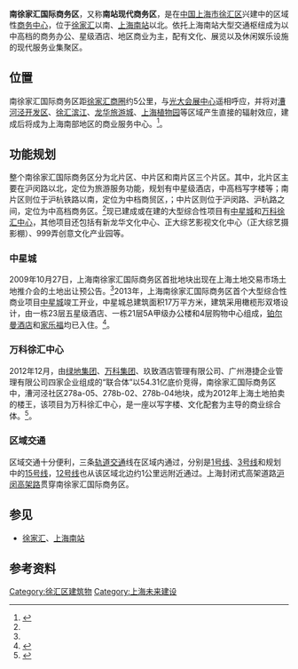 {{Infobox
|name         = Infobox
|bodystyle    = 
|title        = 南徐家汇国际商务区
|titlestyle   = 
|image        = [[File:Shanghai_Vanke_South_Station_CBD_2013-10-10.JPG|220px]]
|imagestyle   = 
|caption      = 建设中的万科徐汇中心
|captionstyle = 
|headerstyle  = background:#ccf;
|labelstyle   = background:#ddf;
|datastyle    = 
|header1 = 区域位置
|label1  = 
|data1   = 
|header2 = 
|label2  = 
|data2   = 
|header3 =
|label3  = 
|data3   = 上海市徐汇区南部
|header4 = 区域面积
|label4  = 
|data4   = 
|header5 =
|label5  = 
|data5   = 0.60平方千米
|label6  = 
|data6   = 
|label7  = 
|data7   = 
|header8 = 发展定位
|label8  = 
|data8   = 
|label9  = 
|data9   = 区域性CBD
|header10 = 工程时间
|label10  = 
|label11  = 
|data11   = 2009年12月至今
|header12 = 决策规划
|label13  = 
|data13   = [[上海市人民政府|上海市人民政府]]、徐汇区人民政府
}}

'''南徐家汇国际商务区'''，又称'''南站现代商务区'''，是在[[中華人民共和國|中国]][[上海市|上海市]][[徐汇区|徐汇区]]兴建中的区域性[[中心商务区|商务中心]]，位于[[徐家汇|徐家汇]]以南、[[上海南站|上海南站]]以北。依托上海南站大型交通枢纽成为以中高档的商务办公、星级酒店、地区商业为主，配有文化、展览以及休闲娱乐设施的现代服务业集聚区。

==位置==
南徐家汇国际商务区距[[徐家汇|徐家汇商圈]]约5公里，与[[上海光大会展中心|光大会展中心]]遥相呼应，并将对[[漕河泾开发区|漕河泾开发区]]、[[徐汇滨江|徐汇滨江]]、[[龙华旅游城|龙华旅游城]]、[[上海植物园|上海植物园]]等区域产生直接的辐射效应，建成后将成为上海南部地区的商业服务中心。<ref name="商报">{{cite news| url =http://news.hexun.com/2009-11-06/121604022.html| title =定名南徐家汇国际商务区 体量庞大达60万平方米| publisher =上海商报| date =2009-11-06| accessdate =2013-11-30| archive-date =2019-05-13| archive-url =https://web.archive.org/web/20190513172234/http://news.hexun.com/2009-11-06/121604022.html| dead-url =no}}</ref>。

==功能规划==
整个南徐家汇国际商务区分为北片区、中片区和南片区三个片区。其中，北片区主要在沪闵路以北，定位为旅游服务功能，规划有中星级酒店，中高档写字楼等；南片区则位于沪杭铁路以南，定位为中档商贸区，；中片区则位于沪闵路、沪杭路之间，定位为中高档商务区。<ref name="商报"/>现已建成或在建的大型综合性项目有[[中星城|中星城]]和[[万科徐汇中心|万科徐汇中心]]，其他项目还包括有新龙华文化中心、正大综艺影视文化中心（正大综艺摄影棚）、999弄创意文化产业园等。

===中星城===
2009年10月27日，上海南徐家汇国际商务区首批地块出现在上海土地交易市场土地推介会的土地出让预公告。<ref name="商报"/>2013年，上海南徐家汇国际商务区首个大型综合性商业项目[[中星城|中星城]]竣工开业，中星城总建筑面积17万平方米，建筑采用橄榄形双塔设计，由一栋23层五星级酒店、一栋21层5A甲级办公楼和4层购物中心组成，[[雅高集团|铂尔曼酒店]]和[[家乐福|家乐福]]均已入住。<ref name="晨报103852">{{cite web|url=http://news.winshang.com/news-103852.html|title=上海徐家汇中星城2013年正式开业 家乐福已经进驻|publisher=赢商网|date=2011-12-24|accessdate=2013-11-30|archive-date=2013-12-03|archive-url=https://web.archive.org/web/20131203032722/http://news.winshang.com/news-103852.html|dead-url=no}}</ref>。

===万科徐汇中心===
2012年12月，由[[绿地集团|绿地集团]]、[[万科集团|万科集团]]、玖致酒店管理有限公司、广州港捷企业管理有限公司四家企业组成的“联合体”以54.31亿底价竞得，南徐家汇国际商务区中，漕河泾社区278a-05、278b-02、278b-04地块，成为2012年上海土地拍卖的楼王，该项目为万科徐汇中心，是一座以写字楼、文化配套为主导的商业综合体。<ref name="晨报20121213">{{cite web|url=http://money.163.com/12/1213/08/8IJE94T500253B0H.html|title=绿地、万科联合体54.31亿徐汇拿地|publisher=新闻晨报|date=2012-12-13|accessdate=2013-11-29|language=zh-cn|archive-url=https://web.archive.org/web/20131203030758/http://money.163.com/12/1213/08/8IJE94T500253B0H.html|archive-date=2013-12-03|dead-url=yes}}</ref>。

===区域交通===
区域交通十分便利，三条[[上海轨道交通|轨道交通]]线在区域内通过，分别是[[上海轨道交通1号线|1号线]]、[[上海轨道交通3号线|3号线]]和规划中的[[上海轨道交通15号线|15号线]]，[[上海轨道交通12号线|12号线]]也从该区域北边约1公里远附近通过。上海封闭式高架道路[[沪闵高架路|沪闵高架路]]贯穿南徐家汇国际商务区。

==参见==
*[[徐家汇|徐家汇]]、[[上海南站|上海南站]]

==参考资料==
{{Reflist|1}}

[[Category:徐汇区建筑物|Category:徐汇区建筑物]]
[[Category:上海未来建设|Category:上海未来建设]]